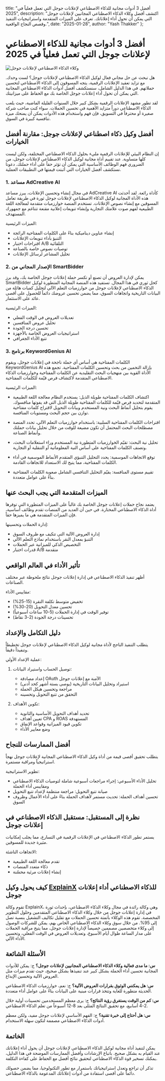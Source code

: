   title: "أفضل 3 أدوات مجانية للذكاء الاصطناعي لإعلانات جوجل التي تعمل فعلياً في 2025",
  description: "اكتشف أفضل وكلاء الذكاء الاصطناعي المجانيين لإعلانات جوجل التي يمكن أن تحول أداء إعلاناتك. تعرف على الميزات المتقدمة واستراتيجيات التنفيذ وقصص النجاح الواقعية.",
  date: "2025-01-28",
  author: "Yash Thakker"
};

# أفضل 3 أدوات مجانية للذكاء الاصطناعي لإعلانات جوجل التي تعمل فعلياً في 2025

![وكلاء الذكاء الاصطناعي لإعلانات جوجل](/images/blog-posts/ai-agents-for-google-ads.jpeg)

هل تبحث عن حل مجاني فعال لوكيل الذكاء الاصطناعي لإعلانات جوجل؟ لست وحدك. مع تزايد تعقيد الإعلانات الرقمية، يتجه المسوقون إلى الذكاء الاصطناعي لتحسين حملاتهم. في هذا الدليل الشامل، سنستكشف أفضل أدوات الذكاء الاصطناعي المجانية التي يمكن أن تحول أداء إعلانات جوجل الخاصة بك مع الحفاظ على ميزانيتك.

لقد تطور مشهد الإعلانات الرقمية بشكل كبير خلال السنوات القليلة الماضية، حيث يلعب الذكاء الاصطناعي دوراً متزايد الأهمية في تحسين الحملات. سواء كنت صاحب شركة صغيرة أو محترفاً في التسويق، فإن فهم واستخدام هذه الأدوات يمكن أن يمنحك ميزة تنافسية كبيرة في السوق.

## أفضل وكيل ذكاء اصطناعي لإعلانات جوجل: مقارنة أفضل الخيارات

إن النظام البيئي للإعلانات الرقمية مليء بحلول الذكاء الاصطناعي المختلفة، ولكن ليست كلها متساوية. عند تقييم أداة مجانية لوكيل الذكاء الاصطناعي لإعلانات جوجل، من الضروري فهم الوظائف الأساسية التي يمكن أن تؤثر حقاً على أداء حملتك. دعونا نستكشف أفضل الخيارات التي أثبتت قيمتها في التطبيقات العملية.

### 1. مساعد AdCreative AI
في مجال إنشاء وتحسين الإعلانات، يبرز مساعد AdCreative AI كأداة رائعة. لقد أحدثت هذه الأداة المجانية لوكيل الذكاء الاصطناعي لإعلانات جوجل ثورة في طريقة تعامل المسوقين مع إنشاء نصوص الإعلانات. تستخدم المنصة خوارزميات متقدمة لمعالجة اللغة الطبيعية لفهم صوت علامتك التجارية وإنشاء تنويعات إعلانية مقنعة تتناغم مع جمهورك المستهدف.

الميزات الرئيسية:
- إنشاء عناوين ديناميكية بناءً على الكلمات المفتاحية الرائجة
- التنبؤ بأداء تنويعات الإعلانات
- اقتراحات اختبار A/B التلقائية
- توصيات نصوص خاصة بالصناعة
- تحليل المشاعر لرسائل الإعلانات

### 2. الإصدار المجاني من SmartBidder
يمكن لإدارة العروض أن تصنع أو تكسر حملة إعلانات جوجل الخاصة بك، وقد برز SmartBidder كحل ثوري في هذا المجال. تستفيد هذه المنصة المجانية المتطورة لوكيل الذكاء الاصطناعي لإعلانات جوجل من خوارزميات التعلم الآلي لتحليل كميات هائلة من البيانات التاريخية واتجاهات السوق، مما يضمن تحسين عروضك دائماً للحصول على أقصى عائد على الاستثمار.

الميزات الرئيسية:
- تعديلات العروض في الوقت الفعلي
- تحليل عروض المنافسين
- تحسين درجة الجودة
- استراتيجيات العروض الخاصة بالأجهزة
- تتبع الأداء الجغرافي

### 3. برنامج KeywordGenius AI
الكلمات المفتاحية هي أساس أي حملة ناجحة في إعلانات جوجل، ويقوم KeywordGenius AI بإزالة التخمين من بحث وتحسين الكلمات المفتاحية. تجمع هذه الأداة القوية بين منهجيات البحث التقليدية عن الكلمات المفتاحية وخوارزميات الذكاء الاصطناعي المتقدمة لاكتشاف فرص قيّمة للكلمات المفتاحية.

الميزات الرئيسية:
- اكتشاف الكلمات المفتاحية طويلة الذيل: يستخدم النظام معالجة اللغة الطبيعية المتقدمة لتحديد فرص قيّمة للكلمات المفتاحية طويلة الذيل التي قد يفوتها منافسوك. يقوم بتحليل أنماط البحث ونية المستخدم وبيانات التحويل لاقتراح كلمات مفتاحية توازن بين حجم البحث ومستويات المنافسة.

- اقتراحات الكلمات المفتاحية السلبية: باستخدام خوارزميات التعلم الآلي، تحدد المنصة مصطلحات البحث المحتمل أن تكون مضيعة للوقت من خلال تحليل بيانات حملتك وأنماط الصناعة.

- تحليل نية البحث: تقيّم الخوارزميات المتطورة نية المستخدم وراء استعلامات البحث، وتصنف الكلمات المفتاحية على أساس النية المعلوماتية أو التنقلية أو التجارية.

- توقع الاتجاهات الموسمية: يحدد التحليل التنبؤي المتقدم الأنماط الموسمية في أداء الكلمات المفتاحية، مما يتيح لك الاستعداد للاتجاهات القادمة.

- تقييم مستوى المنافسة: يقيّم التحليل التنافسي الشامل صعوبة الكلمات المفتاحية بناءً على عوامل متعددة.

## الميزات المتقدمة التي يجب البحث عنها

يعتمد نجاح حملات إعلانات جوجل الخاصة بك غالباً على الميزات المتطورة التي توفرها أداة الذكاء الاصطناعي المختارة. في حين أن العديد من المنصات تقدم وظائف أساسية، فإن الميزات المتقدمة هي ما يميزها حقاً.

إدارة الحملات وتحسينها:
- إدارة العروض الآلية التي تتكيف مع ظروف السوق
- التنبؤ بمعدل النقر باستخدام نماذج التعلم الآلي
- التخصيص الذكي للميزانية عبر الحملات
- قدرات اختبار A/B متقدمة

## تأثير الأداء في العالم الواقعي

أظهر تنفيذ الذكاء الاصطناعي في إدارة إعلانات جوجل نتائج ملحوظة عبر مختلف الصناعات.

مقاييس الأداء:
- تخفيض متوسط تكلفة النقرة (15-25%)
- تحسين معدل التحويل (20-30%)
- توفير الوقت في إدارة الحملات (5-10 ساعات أسبوعياً)
- تحسينات درجة الجودة (2-3 نقاط)

## دليل التكامل والإعداد

يتطلب التنفيذ الناجح لأداة مجانية لوكيل الذكاء الاصطناعي لإعلانات جوجل تخطيطاً وتنفيذاً دقيقاً.

عملية الإعداد الأولي:
1. توصيل الحساب واستيراد البيانات:
   - إعداد مصادقة OAuth الآمنة مع إعلانات جوجل
   - استيراد وتحليل البيانات التاريخية (يوصى بستة أشهر كحد أدنى)
   - مراجعة وتحسين هيكل الحملة
   - التحقق من تتبع التحويل وتحسينه

2. تكوين الأهداف:
   - تحديد أهداف التحويل الأساسية والثانوية
   - تعيين أهداف CPA و ROAS المستهدفة
   - تكوين قيود الميزانية وقواعد الإنفاق
   - وضع معايير الأداء

## أفضل الممارسات للنجاح

يتطلب تحقيق أقصى قيمة من أداة وكيل الذكاء الاصطناعي المجانية لإعلانات جوجل نهجاً استراتيجياً ومراقبة مستمرة.

تطوير الاستراتيجية:
- تحليل الأداء الأسبوعي: إجراء مراجعات أسبوعية شاملة لتوصيات الذكاء الاصطناعي ومقاييس أداء الحملة
- صيانة تتبع التحويل: مراجعة منتظمة لإعداد تتبع التحويل
- تحسين أهداف الحملة: تحديث مستمر لأهداف الحملة بناءً على أداء الأعمال وظروف السوق

## نظرة إلى المستقبل: مستقبل الذكاء الاصطناعي في إعلانات جوجل

يستمر تطور الذكاء الاصطناعي في الإعلانات الرقمية في التسارع، مما يجلب إمكانيات مثيرة جديدة للمسوقين.

الاتجاهات الناشئة:
- تقدم معالجة اللغة الطبيعية
- ذكاء متعدد المنصات
- إنشاء إعلانات مرئية محسّنة

## كيف يحول وكيل [ExplainX](https://www.explainx.ai/demo) للذكاء الاصطناعي أداء إعلانات جوجل

تقوم وكالة ExplainX، وهي وكالة رائدة في مجال وكلاء الذكاء الاصطناعي، بإحداث ثورة في إدارة إعلانات جوجل من خلال وكلاء الذكاء الاصطناعي المتقدمين وحلول التطوير المخصصة. تقوم هذه الوكلاء بأتمتة تحسين الحملات مع تقليل تكاليف التشغيل بنسبة تصل إلى 95%. من خلال سوق وكلاء الذكاء الاصطناعي الخاص بهم، يمكن للشركات الوصول إلى وكلاء متخصصين مصممين خصيصاً لإدارة إعلانات جوجل، مما يتيح مراقبة الحملات على مدار الساعة طوال أيام الأسبوع، وتعديلات العروض في الوقت الفعلي، وتحسين الأداء الآلي.

## الأسئلة الشائعة

**س: ما مدى فعالية وكلاء الذكاء الاصطناعي المجانيين لإعلانات جوجل؟**
ج: يمكن للأدوات المجانية تحسين أداء الحملة بشكل كبير عند تنفيذها بشكل صحيح، حيث تقدم ميزات مثل العروض الآلية وتحسين الإبداع.

**س: هل يمكنني الوثوق بقرارات العروض الآلية؟**
ج: نعم، خوارزميات الذكاء الاصطناعي الحديثة متطورة للغاية وتتخذ قرارات مبنية على البيانات بناءً على عوامل أداء متعددة.

**س: كم من الوقت يستغرق رؤية النتائج؟**
ج: يرى معظم المستخدمين تحسينات أولية خلال 2-4 أسابيع، مع تحقيق النتائج المثلى بعد 8-12 أسبوعاً من تعلم الذكاء الاصطناعي.

**س: هل أحتاج إلى خبرة تقنية؟**
ج: الفهم الأساسي لإعلانات جوجل مفيد، ولكن معظم أدوات الذكاء الاصطناعي مصممة لتكون سهلة الاستخدام.

## الخاتمة

يمكن لتنفيذ أداة مجانية لوكيل الذكاء الاصطناعي لإعلانات جوجل أن يحول أداء إعلاناتك عند القيام به بشكل صحيح. باتباع الإرشادات وأفضل الممارسات الموضحة في هذا الدليل، يمكنك تسخير قوة الذكاء الاصطناعي لتحقيق نتائج أفضل مع الحفاظ على كفاءة التكلفة.

تذكر أن تراجع وتعدل استراتيجياتك باستمرار مع تطور التكنولوجيا، مما يضمن حصولك دائماً على أقصى استفادة من أدوات إعلاناتك المدعومة بالذكاء الاصطناعي.